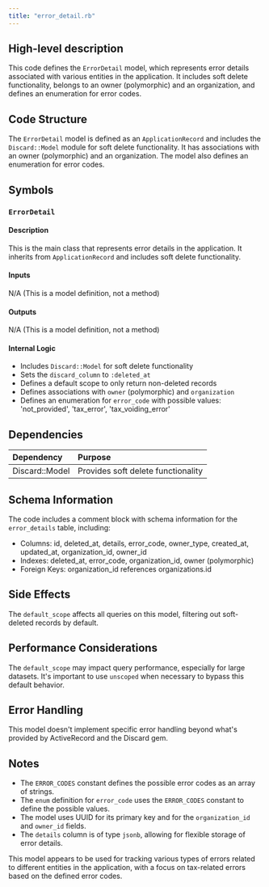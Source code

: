 ```yaml
---
title: "error_detail.rb"
---
```


## High-level description
This code defines the `ErrorDetail` model, which represents error details associated with various entities in the application. It includes soft delete functionality, belongs to an owner (polymorphic) and an organization, and defines an enumeration for error codes.

## Code Structure
The `ErrorDetail` model is defined as an `ApplicationRecord` and includes the `Discard::Model` module for soft delete functionality. It has associations with an owner (polymorphic) and an organization. The model also defines an enumeration for error codes.

## Symbols

### `ErrorDetail`
#### Description
This is the main class that represents error details in the application. It inherits from `ApplicationRecord` and includes soft delete functionality.

#### Inputs
N/A (This is a model definition, not a method)

#### Outputs
N/A (This is a model definition, not a method)

#### Internal Logic
- Includes `Discard::Model` for soft delete functionality
- Sets the `discard_column` to `:deleted_at`
- Defines a default scope to only return non-deleted records
- Defines associations with `owner` (polymorphic) and `organization`
- Defines an enumeration for `error_code` with possible values: 'not_provided', 'tax_error', 'tax_voiding_error'

## Dependencies
| Dependency | Purpose |
|:-----------|:--------|
| Discard::Model | Provides soft delete functionality |

## Schema Information
The code includes a comment block with schema information for the `error_details` table, including:
- Columns: id, deleted_at, details, error_code, owner_type, created_at, updated_at, organization_id, owner_id
- Indexes: deleted_at, error_code, organization_id, owner (polymorphic)
- Foreign Keys: organization_id references organizations.id

## Side Effects
The `default_scope` affects all queries on this model, filtering out soft-deleted records by default.

## Performance Considerations
The `default_scope` may impact query performance, especially for large datasets. It's important to use `unscoped` when necessary to bypass this default behavior.

## Error Handling
This model doesn't implement specific error handling beyond what's provided by ActiveRecord and the Discard gem.

## Notes
- The `ERROR_CODES` constant defines the possible error codes as an array of strings.
- The `enum` definition for `error_code` uses the `ERROR_CODES` constant to define the possible values.
- The model uses UUID for its primary key and for the `organization_id` and `owner_id` fields.
- The `details` column is of type `jsonb`, allowing for flexible storage of error details.

This model appears to be used for tracking various types of errors related to different entities in the application, with a focus on tax-related errors based on the defined error codes.
